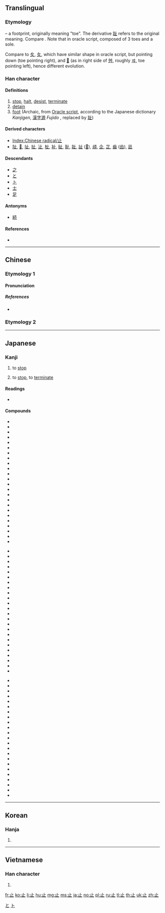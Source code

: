 {{also|只|足}}
==Translingual==
{{stroke order|type=animate}}

===Etymology===
{{Han etyl}}
{{liushu|p}} – a footprint, originally meaning "toe". The derivative [[趾]] refers to the original meaning. Compare {{m|mul|手||hand|sc=Hani}}. Note that in oracle script, composed of 3 toes and a sole.

Compare to [[夊]], [[夂]], which have similar shape in oracle script, but pointing down (toe pointing right), and [[𡕒]] (as in right side of [[舛]], roughly [[ヰ]], toe pointing left), hence different evolution.

===Han character===
{{Han char|rn=77|rad=止|as=00|sn=4|four=21100|canj=YLM}}

====Definitions====
# [[stop]], [[halt]], [[desist]], [[terminate]]
# [[detain]]
# [[foot]] (Archaic, from [[w:Oracle script|Oracle script]], according to the Japanese dictionary ''Kanjigen'', [[漢字源]] ''Fujido''<!--capital editor-->, replaced by [[趾]])

====Derived characters====
* [[Index:Chinese radical/止]]
* [[阯]], [[𠯽]], [[址]], [[扯]], [[沚]], [[杫]], [[祉]], [[砋]], [[耻]], [[趾]], [[訨]] ([[𫟞]]), [[頉]], [[企]], [[芷]], [[齒]] ([[齿]]), [[凪]]

====Descendants====
* [[之]]
* [[と]]
* [[ト]]
* [[士]] {{qualifier|as component, as in [[志]]}}
* [[足]]

====Antonyms====
* {{sense|stop}} [[続]]

====References====
* {{Han ref|kx=0573.240|dkj=16253|dj=0961.230|hdz=21435.030|uh=6B62|ud=27490|bh=A4EE|bd=42222}}

[[Category:Han characters from which hiragana were derived|と]]
[[Category:Han characters from which katakana were derived|ト]]

----

==Chinese==
{{zh-forms}}
===Etymology 1===
====Pronunciation====
{{zh-pron
|m=zhǐ
|c=zi2
|h=pfs=chí
|mn=chí
|w=
|mc=y
|oc=y
|ma=|ma2=
|cat=v
}}

=====References=====
* {{qualifier|Min Nan}} {{thcwd|816}}

===Etymology 2===
{{zh-see|只|v|only}}

----

==Japanese==

===Kanji===
{{ja-kanji|grade=2|rs=止00}}

# {{sense|とめる}} to [[stop]]
# {{sense|やめる}} to [[stop]], to [[terminate]]

====Readings====
* {{ja-readings
|goon=[[し]] (shi)
|kanon=[[し]] (shi)
|kun=[[とまる]] (tomaru), [[あし]] (ashi), [[とめる]] (tomeru), [[やめる]] (yameru)}}

====Compounds====
{{top3}}
* {{l|ja|sc=Jpan|遏止|tr=あっし, asshi}}
* {{l|ja|sc=Jpan|一乗止観院|tr=いちじょうしかんいん, ichijōshikan'in}}
* {{l|ja|sc=Jpan|駅止|tr=えきどめ, ekidome}}
* {{l|ja|sc=Jpan|襟止|tr=えりどめ, eridome}}
* {{l|ja|sc=Jpan|依止|tr=えじ, eji}}
* {{l|ja|sc=Jpan|乎古止点|tr=おことてん, okototen}}
* {{l|ja|sc=Jpan|核抑止|tr=かくよくし, kakuyokusi}}
* {{l|ja|sc=Jpan|鎌止|tr=かまどめ, kamadome}}
* {{l|ja|sc=Jpan|川止|tr=かわどめ, kawadome}}
* {{l|ja|sc=Jpan|諫止|tr=かんし, kanshi}}
* {{l|ja|sc=Jpan|客止|tr=きゃくどめ, kyakudome}}
* {{l|ja|sc=Jpan|休止|tr=きゅうし, kyūshi}}
* {{l|ja|sc=Jpan|競業避止|tr=きゅうぎょうひし, kyūgyōhishi}}
* {{l|ja|sc=Jpan|拒止|tr=きょし, kyoshi}}
* {{l|ja|sc=Jpan|挙止|tr=きょし, kyoshi}}
* {{l|ja|sc=Jpan|禁止|tr=きんし, kinshi}}
* {{l|ja|sc=Jpan|鞍作止利|tr=くらつくりのとり, kuratsukurinotori}}
* {{l|ja|sc=Jpan|車止|tr=くるまどめ, kurumadome}}
* {{l|ja|sc=Jpan|止観|tr=しかん, shikan}}
* {{l|ja|sc=Jpan|止観業|tr=しかんごう, shikangō}}
* {{l|ja|sc=Jpan|止汗剤|tr=しかんざい, shikanzai}}
* {{l|ja|sc=Jpan|止観十乗|tr=しかんじゅうじょう, shikanjūjō}}
* {{l|ja|sc=Jpan|止血|tr=しけつ, shiketsu}}
* {{l|ja|sc=Jpan|止止不須説|tr=ししふしゅせつ, shishihushusetsu}}
{{mid3}}
* {{l|ja|sc=Jpan|止瀉剤|tr=ししゃざい, shishazai}}
* {{l|ja|sc=Jpan|止宿|tr=ししゅく, shishuku}}
* {{l|ja|sc=Jpan|止水|tr=しすい, shisui}}
* {{l|ja|sc=Jpan|止痛|tr=しつう, shitsū}}
* {{l|ja|sc=Jpan|車輪止|tr=しゃりんどめ, sharindome}}
* {{l|ja|sc=Jpan|臭気止|tr=しゅうきどめ, shūkidome}}
* {{l|ja|sc=Jpan|終止|tr=しゅうし, shūsi}}
* {{l|ja|sc=Jpan|笑止|tr=しょうし, shōsi}}
* {{l|ja|sc=Jpan|止揚|tr=しよう, shiyō}}
* {{l|ja|sc=Jpan|止痢剤|tr=しりざい, shirizai}}
* {{l|ja|sc=Jpan|真言止観|tr=しんごんしかん, shingonshikan}}
* {{l|ja|sc=Jpan|進止|tr=しんし, shinshi}}
* {{l|ja|sc=Jpan|止住|tr=しじゅう, shijū}}
* {{l|ja|sc=Jpan|止動方角|tr=しどうほうがく, shidōhōgaku}}
* {{l|ja|sc=Jpan|制止|tr=せいし, seishi}}
* {{l|ja|sc=Jpan|静止|tr=せいし, seishi}}
* {{l|ja|sc=Jpan|咳止|tr=せきどめ, sekidome}}
* {{l|ja|sc=Jpan|沮止|tr=そし, soshi}}
* {{l|ja|sc=Jpan|阻止|tr=そし, soshi}}
* {{l|ja|sc=Jpan|体言止|tr=たいげんどめ, taigendome}}
* {{l|ja|sc=Jpan|中止|tr=ちゅうし, chūshi}}
* {{l|ja|sc=Jpan|丁丁発止|tr=ちょうちょうはっし, chōchōhasshi}}
* {{l|ja|sc=Jpan|血止|tr=ちどめ, chidome}}
* {{l|ja|sc=Jpan|停止|tr=ていし, teishi}}
{{mid3}}
* {{l|ja|sc=Jpan|底止|tr=ていし, teishi}}
* {{l|ja|sc=Jpan|天台止観|tr=てんだいしかん, tendaishikan}}
* {{l|ja|sc=Jpan|止木|tr=とめぎ, tomegi}}
* {{l|ja|sc=Jpan|止句|tr=とめく, tomeku}}
* {{l|ja|sc=Jpan|止相場|tr=とめそうば, tomesōba}}
* {{l|ja|sc=Jpan|止針|tr=とめばり, tomebari}}
* {{l|ja|sc=Jpan|止偏|tr=とめへん, tomehen}}
* {{l|ja|sc=Jpan|止弁|tr=そめべん, someben}}
* {{l|ja|sc=Jpan|廃止|tr=はいし, haishi}}
* {{l|ja|sc=Jpan|波止場|tr=はとば, hatoba}}
* {{l|ja|sc=Jpan|船止|tr=ふなどめ, hunadome}}
* {{l|ja|sc=Jpan|閉止|tr=へいし, heishi}}
* {{l|ja|sc=Jpan|摩訶止観|tr=まかしかん, makashikan}}
* {{l|ja|sc=Jpan|明鏡止水|tr=めいきょうしすい, meikyōshisui}}
* {{l|ja|sc=Jpan|黙止|tr=もくし, mokushi}}
* {{l|ja|sc=Jpan|山止|tr=やまどめ, yamadome}}
* {{l|ja|sc=Jpan|雪止|tr=ゆきどめ, yukidome}}
* {{l|ja|sc=Jpan|容止|tr=ようし, yōshi}}
* {{l|ja|sc=Jpan|抑止|tr=よくし, yokushi}}
* {{l|ja|sc=Jpan|乎古止点|tr=おことてん, okototen}}
* {{l|ja|sc=Jpan|魚鳥止|tr=ぎょうちょうどめ, gyōchōdome}}
* {{l|ja|sc=Jpan|動止|tr=どうし, dōshi}}
* {{l|ja|sc=Jpan|防止|tr=ぼうし, bōshi}}
{{bottom}}

----

==Korean==

===Hanja===
{{ko-hanja|hangeul=지|eumhun=[[그치다|그칠]]|rv=ji|mr=chi|y=ci}}

# {{defn|lang=ko|sort=止00}}

----

==Vietnamese==

===Han character===
{{vi-hantu|[[chỉ]]|rs=止00}}

# {{defn|lang=vi|sort=止00}}

[[Category:CJKV radicals| ]]

[[fr:止]]
[[ko:止]]
[[li:止]]
[[hu:止]]
[[mg:止]]
[[ms:止]]
[[ja:止]]
[[no:止]]
[[pl:止]]
[[ru:止]]
[[tl:止]]
[[th:止]]
[[uk:止]]
[[zh:止]]